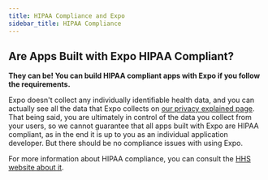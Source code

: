 ```yaml
---
title: HIPAA Compliance and Expo
sidebar_title: HIPAA Compliance
---
```


## Are Apps Built with Expo HIPAA Compliant?

**They can be! You can build HIPAA compliant apps with Expo if you follow the requirements.**

Expo doesn't collect any individually identifiable health data, and you can actually see all the data that Expo collects on [our privacy explained page](https://expo.dev/privacy-explained). That being said, you are ultimately in control of the data you collect from your users, so we cannot guarantee that all apps built with Expo are HIPAA compliant, as in the end it is up to you as an individual application developer. But there should be no compliance issues with using Expo.

For more information about HIPAA compliance, you can consult the [HHS website about it](https://www.hhs.gov/hipaa/for-professionals/index.html).
